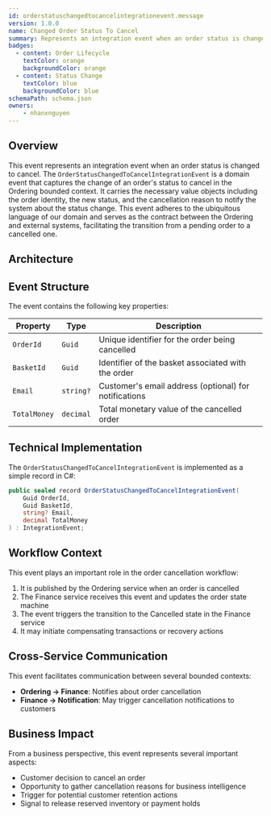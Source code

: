 ```yaml
---
id: orderstatuschangedtocancelintegrationevent.message
version: 1.0.0
name: Changed Order Status To Cancel
summary: Represents an integration event when an order status is changed to cancel
badges:
  - content: Order Lifecycle
    textColor: orange
    backgroundColor: orange
  - content: Status Change
    textColor: blue
    backgroundColor: blue
schemaPath: schema.json
owners:
    - nhanxnguyen
---
```


## Overview

This event represents an integration event when an order status is changed to cancel. The `OrderStatusChangedToCancelIntegrationEvent` is a domain event that captures the change of an order's status to cancel in the Ordering bounded context. It carries the necessary value objects including the order identity, the new status, and the cancellation reason to notify the system about the status change. This event adheres to the ubiquitous language of our domain and serves as the contract between the Ordering and external systems, facilitating the transition from a pending order to a cancelled one.

## Architecture

<NodeGraph />

## Event Structure

The event contains the following key properties:

| Property | Type | Description |
|----------|------|-------------|
| `OrderId` | `Guid` | Unique identifier for the order being cancelled |
| `BasketId` | `Guid` | Identifier of the basket associated with the order |
| `Email` | `string?` | Customer's email address (optional) for notifications |
| `TotalMoney` | `decimal` | Total monetary value of the cancelled order |

## Technical Implementation

The `OrderStatusChangedToCancelIntegrationEvent` is implemented as a simple record in C#:

```csharp frame="terminal"
public sealed record OrderStatusChangedToCancelIntegrationEvent(
    Guid OrderId,
    Guid BasketId,
    string? Email,
    decimal TotalMoney
) : IntegrationEvent;
```

## Workflow Context

This event plays an important role in the order cancellation workflow:

1. It is published by the Ordering service when an order is cancelled
2. The Finance service receives this event and updates the order state machine
3. The event triggers the transition to the Cancelled state in the Finance service
4. It may initiate compensating transactions or recovery actions

## Cross-Service Communication

This event facilitates communication between several bounded contexts:

- **Ordering → Finance**: Notifies about order cancellation
- **Finance → Notification**: May trigger cancellation notifications to customers

## Business Impact

From a business perspective, this event represents several important aspects:

- Customer decision to cancel an order
- Opportunity to gather cancellation reasons for business intelligence
- Trigger for potential customer retention actions
- Signal to release reserved inventory or payment holds
